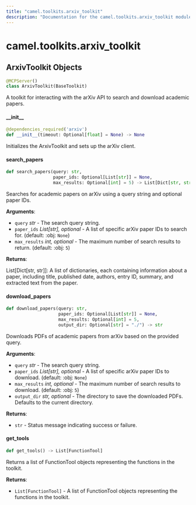 ```yaml
---
title: "camel.toolkits.arxiv_toolkit"
description: "Documentation for the camel.toolkits.arxiv_toolkit module"
---
```


<a id="camel.toolkits.arxiv_toolkit"></a>

# camel.toolkits.arxiv\_toolkit

<a id="camel.toolkits.arxiv_toolkit.ArxivToolkit"></a>

## ArxivToolkit Objects

```python
@MCPServer()
class ArxivToolkit(BaseToolkit)
```

A toolkit for interacting with the arXiv API to search and download
academic papers.

<a id="camel.toolkits.arxiv_toolkit.ArxivToolkit.__init__"></a>

#### \_\_init\_\_

```python
@dependencies_required('arxiv')
def __init__(timeout: Optional[float] = None) -> None
```

Initializes the ArxivToolkit and sets up the arXiv client.

<a id="camel.toolkits.arxiv_toolkit.ArxivToolkit.search_papers"></a>

#### search\_papers

```python
def search_papers(query: str,
                  paper_ids: Optional[List[str]] = None,
                  max_results: Optional[int] = 5) -> List[Dict[str, str]]
```

Searches for academic papers on arXiv using a query string and
optional paper IDs.

**Arguments**:

- `query` _str_ - The search query string.
- `paper_ids` _List[str], optional_ - A list of specific arXiv paper
  IDs to search for. (default: :obj: `None`)
- `max_results` _int, optional_ - The maximum number of search results
  to return. (default: :obj: `5`)
  

**Returns**:

  List[Dict[str, str]]: A list of dictionaries, each containing
  information about a paper, including title, published date,
  authors, entry ID, summary, and extracted text from the paper.

<a id="camel.toolkits.arxiv_toolkit.ArxivToolkit.download_papers"></a>

#### download\_papers

```python
def download_papers(query: str,
                    paper_ids: Optional[List[str]] = None,
                    max_results: Optional[int] = 5,
                    output_dir: Optional[str] = "./") -> str
```

Downloads PDFs of academic papers from arXiv based on the provided
query.

**Arguments**:

- `query` _str_ - The search query string.
- `paper_ids` _List[str], optional_ - A list of specific arXiv paper
  IDs to download. (default: :obj: `None`)
- `max_results` _int, optional_ - The maximum number of search results
  to download. (default: :obj: `5`)
- `output_dir` _str, optional_ - The directory to save the downloaded
  PDFs. Defaults to the current directory.
  

**Returns**:

- `str` - Status message indicating success or failure.

<a id="camel.toolkits.arxiv_toolkit.ArxivToolkit.get_tools"></a>

#### get\_tools

```python
def get_tools() -> List[FunctionTool]
```

Returns a list of FunctionTool objects representing the
functions in the toolkit.

**Returns**:

- `List[FunctionTool]` - A list of FunctionTool objects
  representing the functions in the toolkit.

